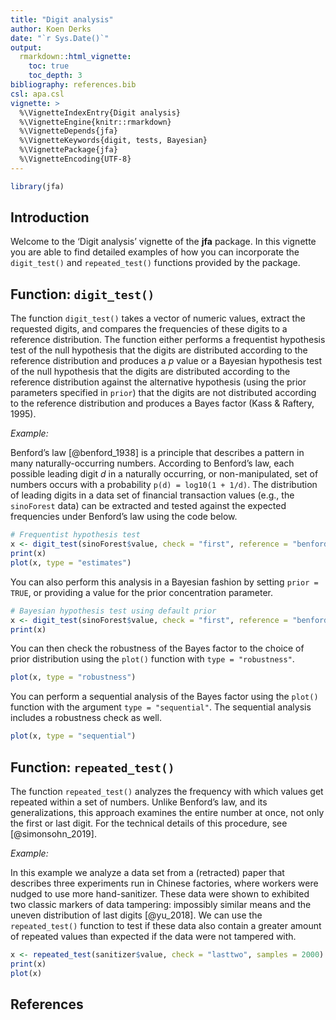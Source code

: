 ```yaml
---
title: "Digit analysis"
author: Koen Derks
date: "`r Sys.Date()`"
output: 
  rmarkdown::html_vignette:
    toc: true
    toc_depth: 3
bibliography: references.bib
csl: apa.csl
vignette: >
  %\VignetteIndexEntry{Digit analysis}
  %\VignetteEngine{knitr::rmarkdown}
  %\VignetteDepends{jfa}
  %\VignetteKeywords{digit, tests, Bayesian}
  %\VignettePackage{jfa}
  %\VignetteEncoding{UTF-8}
---
```


```r
library(jfa)
```

## Introduction

Welcome to the 'Digit analysis' vignette of the **jfa** package. In this
vignette you are able to find detailed examples of how you can incorporate the
`digit_test()` and `repeated_test()` functions provided by the package.

## Function: `digit_test()`

The function `digit_test()` takes a vector of numeric values, extract the
requested digits, and compares the frequencies of these digits to a reference
distribution. The function either performs a frequentist hypothesis test of the
null hypothesis that the digits are distributed according to the reference
distribution and produces a *p* value or a Bayesian hypothesis test of the null
hypothesis that the digits are distributed according to the reference
distribution against the alternative hypothesis (using the prior parameters
specified in `prior`) that the digits are not distributed according to the
reference distribution and produces a Bayes factor (Kass & Raftery, 1995).

*Example:*

Benford's law [@benford_1938] is a principle that describes a pattern in many
naturally-occurring numbers. According to Benford's law, each possible leading
digit *d* in a naturally occurring, or non-manipulated, set of numbers occurs
with a probability `p(d) = log10(1 + 1/d)`. The distribution of leading digits
in a data set of financial transaction values (e.g., the `sinoForest` data) can
be extracted and tested against the expected frequencies under Benford's law
using the code below.

```r
# Frequentist hypothesis test
x <- digit_test(sinoForest$value, check = "first", reference = "benford")
print(x)
plot(x, type = "estimates")
```

You can also perform this analysis in a Bayesian fashion by setting
`prior = TRUE`, or providing a value for the prior concentration parameter.

```r
# Bayesian hypothesis test using default prior
x <- digit_test(sinoForest$value, check = "first", reference = "benford", prior = TRUE)
print(x)
```

You can then check the robustness of the Bayes factor to the choice of prior
distribution using the `plot()` function with `type = "robustness"`.

```r
plot(x, type = "robustness")
```

You can perform a sequential analysis of the Bayes factor using the `plot()`
function with the argument `type = "sequential"`. The sequential analysis
includes a robustness check as well.

```r
plot(x, type = "sequential")
```

## Function: `repeated_test()`

The function `repeated_test()` analyzes the frequency with which values get
repeated within a set of numbers. Unlike Benford's law, and its generalizations,
this approach examines the entire number at once, not only the first or last
digit. For the technical details of this procedure, see [@simonsohn_2019].

*Example:*

In this example we analyze a data set from a (retracted) paper that describes
three experiments run in Chinese factories, where workers were nudged to use
more hand-sanitizer. These data were shown to exhibited two classic markers of
data tampering: impossibly similar means and the uneven distribution of last
digits [@yu_2018]. We can use the `repeated_test()` function to test if these
data also contain a greater amount of repeated values than expected if the data
were not tampered with.

```r
x <- repeated_test(sanitizer$value, check = "lasttwo", samples = 2000)
print(x)
plot(x)
```

## References
<div id="refs"></div>
